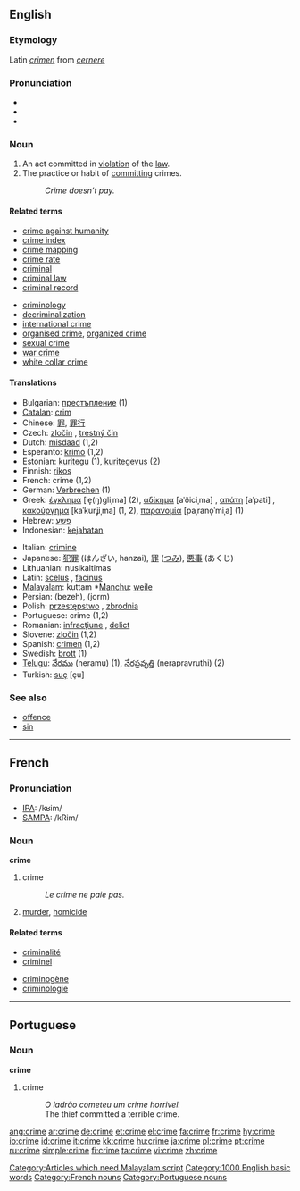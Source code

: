 {{wikipedia}}
==English==

===Etymology===
Latin ''[[crimen]]'' from ''[[cernere]]''

===Pronunciation===
*{{IPA|kraɪm}}
*{{audio|en-us-crime.ogg|Audio (US)}}
*{{rhymes|aɪm}}

===Noun===
{{en-noun}}

# An act committed in [[violation]] of the [[law]].
# The practice or habit of [[commit]]ting crimes.
#: ''Crime doesn’t pay.''

====Related terms====
{{top}}
*[[crime against humanity]]
*[[crime index]]
*[[crime mapping]]
*[[crime rate]]
*[[criminal]]
*[[criminal law]]
*[[criminal record]]
{{mid}}
*[[criminology]]
*[[decriminalization]]
*[[international crime]]
*[[organised crime]], [[organized crime]]
*[[sexual crime]]
*[[war crime]]
*[[white collar crime]]
{{bottom}}

====Translations====
{{top}}
*Bulgarian: [[престъпление]] {{n}} (1)
*[[Catalan]]: [[crim]] {{m}}
*Chinese: [[罪]], [[罪行]]
*Czech: [[zločin]] {{m}}, [[trestný čin]] {{m}}
*Dutch: [[misdaad]] {{f}} (1,2)
*Esperanto: [[krimo]] (1,2)
*Estonian: [[kuritegu]] (1), [[kuritegevus]] (2)
*Finnish: [[rikos]]
*French: crime {{f}} (1,2)
*German: [[Verbrechen]] {{n}} (1)
*Greek: [[έγκλημα]] [ˈe̞(ŋ)ɡliˌma] {{n}} (2), [[αδίκημα]] [aˈðiciˌma] {{n}}, [[απάτη]] [aˈpati] {{f}}, [[κακούργημα]] [kaˈkurʝiˌma] {{n}} (1, 2), [[παρανομία]] [paˌrano̞ˈmiˌa] {{f}} (1)
*Hebrew: [[פשע]] {{m}}
*Indonesian: [[jahat|kejahatan]]
{{mid}}
*Italian: [[crimine]]
*Japanese: [[犯罪]] (はんざい, hanzai), [[罪]] ([[つみ]]), [[悪事]] (あくじ)
*Lithuanian: nusikaltimas {{m}}
*Latin: [[scelus]] {{n}}, [[facinus]] {{n}}
*[[Malayalam]]: kuttam *[[Manchu]]: [[weile]]
*Persian: {{FAchar|[[بزه]]}} (bezeh), {{FAchar|[[جرم]]}} (jorm)
*Polish: [[przestępstwo]] {{n}}, [[zbrodnia]] {{f}}
*Portuguese: crime {{m}} (1,2)
*Romanian: [[infracţiune]] {{f}}, [[delict]] {{n}}
*Slovene: [[zločin]] {{m}} (1,2)
*Spanish: [[crimen]] {{m}} (1,2)
*Swedish: [[brott]] (1)
*[[Telugu]]: [[నేరము]] (neramu) (1), [[నేరప్రవృత్తి]] (nerapravruthi) (2)
*Turkish: [[suç]] [çu]
{{bottom}}

===See also===
*[[offence]]
*[[sin]]

----

==French==

===Pronunciation===
*[[w:IPA|IPA]]: /kʁim/
*[[w:SAMPA|SAMPA]]: /kRim/

===Noun===
'''crime''' {{m}}

# crime
#: ''Le crime ne paie pas.''
# [[murder]], [[homicide]]

====Related terms====
{{top}}
*[[criminalité]]
*[[criminel]]
{{mid}}
*[[criminogène]]
*[[criminologie]]
{{bottom}}

----

==Portuguese==

===Noun===
'''crime''' {{m}}

# crime
#: ''O ladrão cometeu um crime horrivel.''
#: The thief committed a terrible crime.

[[Category:Articles which need Malayalam script]]
[[Category:1000 English basic words]]
[[Category:French nouns]]
[[Category:Portuguese nouns]]

[[ang:crime]]
[[ar:crime]]
[[de:crime]]
[[et:crime]]
[[el:crime]]
[[fa:crime]]
[[fr:crime]]
[[hy:crime]]
[[io:crime]]
[[id:crime]]
[[it:crime]]
[[kk:crime]]
[[hu:crime]]
[[ja:crime]]
[[pl:crime]]
[[pt:crime]]
[[ru:crime]]
[[simple:crime]]
[[fi:crime]]
[[ta:crime]]
[[vi:crime]]
[[zh:crime]]